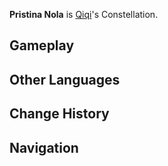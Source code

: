 {{Constellation Overview Infobox
|title     = Pristina Nola
|character = Qiqi
|meaning   = Ancient Bell
}}
'''Pristina Nola''' is [[Qiqi]]'s Constellation.

==Gameplay==
{{Constellation Table|Qiqi}}

==Other Languages==
{{Other Languages
|en      = Pristina Nola
|en_lang = la
|en_tl   = Ancient Bell
|zhs     = 三清铃座
|zhs_rm  = Sānqīng Líng Zuò
|zht     = 三清鈴座
|zht_rm  = Sānqīng Líng Zuò
|zh_tl   = ''Sanqingling'' Constellation
|zh_note = The ''sanqingling'' is a bell used in Taoist rituals. According to ancient Taoist beliefs, the sounds of the bell are pleasant to humans, but are harsh and frightening to evil spirits, ghosts, monsters, and ''{{w|jiangshi}}''.
|ja      = 法鈴座
|ja_rm   = Hourei-za{{Assumed}}
|ja_tl   = Ritual Bell Constellation
|ko      = {{tt|삼청령|三淸鈴}}자리
|ko_rm   = Samcheong'ryeong-jari
|ko_tl   = ''Sanqingling'' Constellation
|es      = Pristina Nola
|fr      = Pristina Nola
|ru      = Звон Колокольчика
|ru_tl   = Bell's Ringing
|th      = Pristina Nola
|vi      = {{tt|Tam Thanh Linh|三清鈴}}
|vi_tl   = ''Sanqingling''
|de      = Pristina Nola
|id      = Pristina Nola
|pt      = Pristina Nola
}}

==Change History==
{{Change History|1.0}}

==Navigation==
{{Constellation Navbox}}